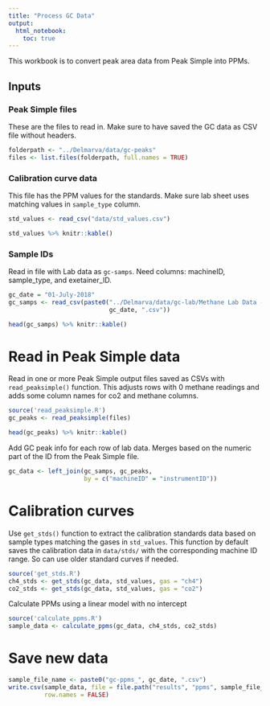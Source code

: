 ```yaml
---
title: "Process GC Data"
output: 
  html_notebook:
    toc: true
---
```


This workbook is to convert peak area data from Peak Simple into PPMs. 

## Inputs

### Peak Simple files

These are the files to read in. Make sure to have saved the GC data as CSV file without headers.

```r
folderpath <- "../Delmarva/data/gc-peaks"
files <- list.files(folderpath, full.names = TRUE)
```

### Calibration curve data

This file has the PPM values for the standards. Make sure lab sheet uses matching values in `sample_type` column. 

```r
std_values <- read_csv("data/std_values.csv")
```

```r
std_values %>% knitr::kable()
```

### Sample IDs

Read in file with Lab data as `gc-samps`. Need columns: machineID, sample_type, and exetainer_ID.

```r
gc_date = "01-July-2018"
gc_samps <- read_csv(paste0("../Delmarva/data/gc-lab/Methane Lab Data - ",
                            gc_date, ".csv"))
```

```r
head(gc_samps) %>% knitr::kable()
```


# Read in Peak Simple data

Read in one or more Peak Simple output files saved as CSVs with `read_peaksimple()` function. This adjusts rows with 0 methane readings and adds some column names for co2 and methane columns. 

```r
source('read_peaksimple.R')
gc_peaks <- read_peaksimple(files)
```

```r
head(gc_peaks) %>% knitr::kable()
```

Add GC peak info for each row of lab data. Merges based on the numeric part of the ID from the Peak Simple file. 

```r
gc_data <- left_join(gc_samps, gc_peaks,
                     by = c("machineID" = "instrumentID"))
```

# Calibration curves

Use `get_stds()` function to extract the calibration standards data based on sample types matching the gases in `std_values`. This function by default saves the calibration data in `data/stds/` with the corresponding machine ID range. So can use older standard curves if needed. 

```r
source('get_stds.R')
ch4_stds <- get_stds(gc_data, std_values, gas = "ch4")
co2_stds <- get_stds(gc_data, std_values, gas = "co2")
```

Calculate PPMs using a linear model with no intercept

```r
source('calculate_ppms.R')
sample_data <- calculate_ppms(gc_data, ch4_stds, co2_stds)
```

# Save new data

```r
sample_file_name <- paste0("gc-ppms_", gc_date, ".csv")
write.csv(sample_data, file = file.path("results", "ppms", sample_file_name),
          row.names = FALSE)
```

